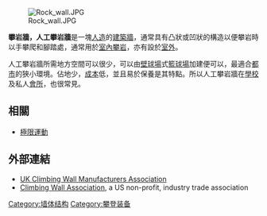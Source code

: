{{article issues
|
{{Expand|time=2011-04-27T10:53:15+00:00}}
{{Expert|time=2011-04-27T10:53:15+00:00}}
{{Unreferenced|time=2011-04-27T10:53:15+00:00}}
}}
{{noteTA
|zh:攀岩牆;zh-hant:攀石牆
}}
[[File:Rock_wall.JPG|thumb]]

'''攀岩牆，人工攀岩牆'''是一塊[[人造|人造]]的[[建築|建築]][[牆|牆]]，通常具有凸狀或凹狀的構造以便攀岩時以手攀爬和腳踏處，通常用於[[室內|室內]][[攀岩|攀岩]]，亦有設於[[室外|室外]]。

人工攀岩牆所需地方空間可以很少，可以由[[壁球場|壁球場]]式[[籃球場|籃球場]]加建便可以，最適合[[都市|都市]]的狹小環境。佔地少，[[成本|成本]]低，並且易於保養是其特點。所以人工攀岩牆在[[學校|學校]]及私人[[會所|會所]]，也很常見。

==相關==
*[[極限運動|極限運動]]

==外部連結==
*[https://web.archive.org/web/20160930232703/http://www.cwma.co.uk/ UK Climbing Wall Manufacturers Association]
*[https://web.archive.org/web/20160819122414/http://climbingwallindustry.org/ Climbing Wall Association], a US non-profit, industry trade association

{{commonscat|Climbing walls}}

[[Category:墙体结构|Category:墙体结构]]
[[Category:攀登装备|Category:攀登装备]]